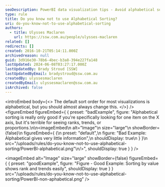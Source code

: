 ```yaml
---
seoDescription: PowerBI data visualization tips - Avoid alphabetical sorting, which is limited and lacks insight into ranks, trends, or proportions.
type: rule
title: Do you know not to use Alphabetical Sorting?
uri: do-you-know-not-to-use-alphabetical-sorting
authors:
  - title: Ulysses Maclaren
    url: https://ssw.com.au/people/ulysses-maclaren
related: []
redirects: []
created: 2016-10-21T05:14:11.000Z
archivedreason: null
guid: 3d916e30-78b6-4bec-b3a8-394e227fa148
lastUpdated: 2024-06-08T03:27:17.000Z
lastUpdatedBy: Brady Stroud [SSW]
lastUpdatedByEmail: bradystroud@ssw.com.au
createdBy: ulyssesmaclaren
createdByEmail: ulyssesmaclaren@ssw.com.au
isArchived: false
---
```


<introEmbed
  body={<>
The default sort order for most visualizations is alphabetical, but you should almost always change this.
  </>}
/>
<figureEmbed figureEmbed={ {
  preset: "badExample",
  figure: "Alphabetical sorting is really only good if you're specifically looking for one item on the X axis, but it's terrible for seeing ranks, trends, or proportions.\n\n<imageEmbed\n  alt=\"Image\"\n  size=\"large\"\n  showBorder={false}\n  figureEmbed={ {\n    preset: \"default\",\n    figure: \"Bad Example: Alphabetical gives very little information\",\n    shouldDisplay: true\n  } }\n  src=\"/uploads/rules/do-you-know-not-to-use-alphabetical-sorting/PowerBI-alphabetical.png\"\n/>",
  shouldDisplay: true
} } />


<imageEmbed
  alt="Image"
  size="large"
  showBorder={false}
  figureEmbed={ {
    preset: "goodExample",
    figure: "Figure - Good Example: Sorting by value shows rank and trends easily",
    shouldDisplay: true
  } }
  src="/uploads/rules/do-you-know-not-to-use-alphabetical-sorting/PowerBI-non-aphabetical.png"
/>
